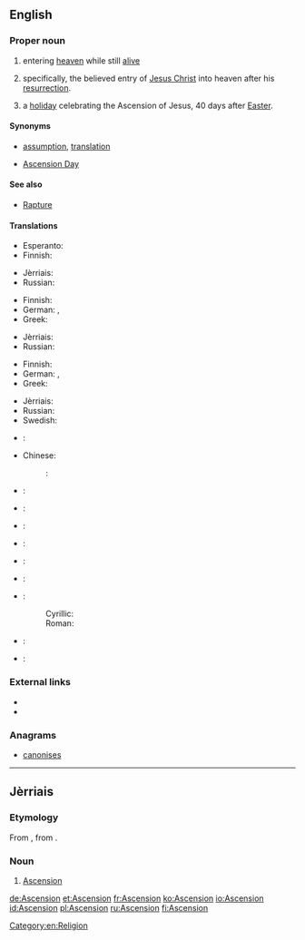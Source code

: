 {{also|ascension|ascensión|Ascensión}}
==English==

===Proper noun===
{{en-proper noun}}

# {{context|religion|lang=en}} entering [[heaven]] while still [[alive]]
# {{context|Christianity|lang=en}} specifically, the believed entry of [[Jesus Christ]] into heaven after his [[resurrection]].
# {{context|Christianity|lang=en}} a [[holiday]] celebrating the Ascension of Jesus, 40 days after [[Easter]].

====Synonyms====
* {{sense|entering heaven}} [[assumption]], [[translation]]
* {{sense|holiday}} [[Ascension Day]]

====See also====
* [[Rapture]]

====Translations====
{{trans-top|entering heaven alive}}
* Esperanto: {{t-|eo|ĉieliro}}
* Finnish: {{t-|fi|taivaaseenastuminen}}
{{trans-mid}}
* Jèrriais: {{tø|roa-jer|Ascension|f}}
* Russian: {{t+|ru|вознесение|n|sc=Cyrl|tr=voznesénije|alt=вознесе́ние}}
{{trans-bottom}}

{{trans-top|Jesus' rise to heaven}}
* Finnish: {{t-|fi|taivaaseenastuminen}}
* German: {{t+|de|Himmelfahrt|f}}, {{t+|de|Christi Himmelfahrt}}
* Greek: {{t-|el|Ανάληψη|f|tr=Análipsi|sc=Grek}}
{{trans-mid}}
* Jèrriais: {{tø|roa-jer|Ascension|f}}
* Russian: {{t+|ru|вознесение|n|sc=Cyrl|tr=voznesénije|alt=вознесе́ние}}
{{trans-bottom}}

{{trans-top|holiday celebrating Ascension of Jesus}}
* Finnish: {{t+|fi|helatorstai}}
* German: {{t+|de|Himmelfahrt|f}}, {{t+|de|Christi Himmelfahrt}}
* Greek: {{t-|el|Ανάληψη|f|tr=Análipsi|sc=Grek}}
{{trans-mid}}
* Jèrriais: {{tø|roa-jer|Ascension|f}}
* Russian: {{t-|ru|Вознесение|n|sc=Cyrl|tr=Voznesénije|alt=Вознесе́ние}}
* Swedish: {{t-|sv|Kristi himmelsfärdsdag}}
{{trans-bottom}}

{{checktrans-top}}
* {{ttbc|bg}}: {{t-|bg|Възнесение|tr=Văznesenie|sc=Cyrl}}
* Chinese:
*: {{ttbc|cmn}}: {{t|cmn|升天|tr=shēngtiān|sc=Hani}}
* {{ttbc|da}}: {{t-|da|himmelfart|c}}
* {{ttbc|fr}}: {{t+|fr|Ascension|f}}
* {{ttbc|hu}}: {{t-|hu|mennybemenetel}}
* {{ttbc|it}}: {{t-|it|Ascensione|f}}
{{trans-mid}}
* {{ttbc|ja}}: {{t-|ja|昇天|f|tr={{l|ja|しょうてん|sc=Jpan}}, [[shōten]]|sc=Jpan}}
* {{ttbc|mt}}: {{t-|mt|Lapsi}}
* {{ttbc|sh}}:
*: Cyrillic: {{t-|sh|Вазнесењ|n|sc=Cyrl}}
*: Roman: {{t-|sh|Vaznesenj|n}}
* {{ttbc|es}}: {{t-|es|Ascensión|f}}
* {{ttbc|vi}}: {{t-|vi|Thăng thiên}}
{{trans-bottom}}

===External links===
* {{pedialite|Ascension of Jesus}}
* {{pedialite|Entering heaven alive}}

===Anagrams===
* [[canonises#English|canonises]]

[[Category:en:Religion]]

----

==Jèrriais==

===Etymology===
From {{term|ascension|lang=roa-jer}}, from {{etyl|la|roa-jer}} {{term|ascensio|ascēnsiō, ascēnsiōnem|lang=la}}.

===Noun===
{{roa-jer-proper noun|f}}

# {{context|religion|Christianity|lang=roa-jer}} [[#English|Ascension]]

[[de:Ascension]]
[[et:Ascension]]
[[fr:Ascension]]
[[ko:Ascension]]
[[io:Ascension]]
[[id:Ascension]]
[[pl:Ascension]]
[[ru:Ascension]]
[[fi:Ascension]]